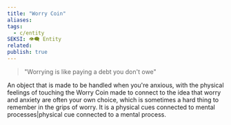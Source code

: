 ```yaml
---
title: "Worry Coin"
aliases: 
tags:
  - c/entity
SEKSI: 👁️‍🗨️ Entity
related:
publish: true
---
```



> "Worrying is like paying a debt you don't owe"

An object that is made to be handled when you're anxious, with the physical feelings of touching the Worry Coin made to connect to the idea that worry and anxiety are often your own choice, which is sometimes a hard thing to remember in the grips of worry. It is a <Link href="/c/physical-cues-connected-to-mental-processesphysical-cue-connected-to-a-mental-process" className="text-[var(--color-primary)] hover:underline hover:text-[var(--color-secondary)] transition-colors font-medium">physical cues connected to mental processes|physical cue connected to a mental process</Link>.
